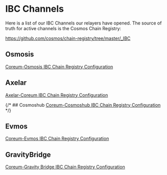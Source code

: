 # IBC Channels

Here is a list of our IBC Channels our relayers have opened. The source of truth for active channels
is the Cosmos Chain Registry:

<a href="https://github.com/cosmos/chain-registry/tree/master/_IBC" target="_blank" rel="noopener noreferrer" className="text-[#24D494] font-bold">
    https://github.com/cosmos/chain-registry/tree/master/_IBC
</a>

## Osmosis

<a href="https://github.com/cosmos/chain-registry/blob/master/_IBC/coreum-osmosis.json" target="_blank" rel="noopener noreferrer" className="text-[#24D494] font-bold">Coreum-Osmosis
IBC Chain Registry Configuration</a>

## Axelar

<a href="https://github.com/cosmos/chain-registry/blob/master/_IBC/axelar-coreum.json" target="_blank" rel="noopener noreferrer" className="text-[#24D494] font-bold">Axelar-Coreum
IBC Chain Registry Configuration</a>

{/* ## Cosmoshub
<a href="#" target="_blank" rel="noopener noreferrer" className="text-[#24D494] font-bold">Coreum-Cosmoshub IBC Chain Registry Configuration</a> */}

## Evmos

<a href="https://github.com/cosmos/chain-registry/blob/master/_IBC/coreum-evmos.json" target="_blank" rel="noopener noreferrer" className="text-[#24D494] font-bold">Coreum-Evmos
IBC Chain Registry Configuration</a>

## GravityBridge

<a href="https://github.com/cosmos/chain-registry/blob/master/_IBC/coreum-gravitybridge.json" target="_blank" rel="noopener noreferrer" className="text-[#24D494] font-bold">Coreum-Gravity
Bridge IBC Chain Registry Configuration</a>

